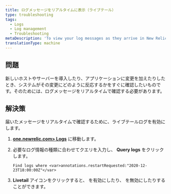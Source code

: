 ```yaml
---
title: ログメッセージをリアルタイムに表示（ライブテール）
type: troubleshooting
tags:
  - Logs
  - Log management
  - Troubleshooting
metaDescription: 'To view your log messages as they arrive in New Relic One in real time, click the enable live tail logging icon.'
translationType: machine
---
```


## 問題

新しいホストやサーバーを導入したり、アプリケーションに変更を加えたりしたとき、システムがその変更にどのように反応するかをすぐに確認したいものです。そのためには、ログメッセージをリアルタイムで確認する必要があります。

## 解決策

届いたメッセージをリアルタイムで確認するために、ライブテールログを有効にします。

1. **[one.newrelic.com> Logs](https://one.newrelic.com)** に移動します。

2. 必要なログ情報の種類に合わせてクエリを入力し、 **Query logs** をクリックします。

   ```
   Find logs where <var>annotations.restartRequested:"2020-12-23T18:00:00Z"</var>
   ```

3. **Livetail** アイコンをクリックすると、 <Icon name="fe-play-circle"/>を有効にしたり、 <Icon name="fe-pause-circle"/>を無効にしたりすることができます。
